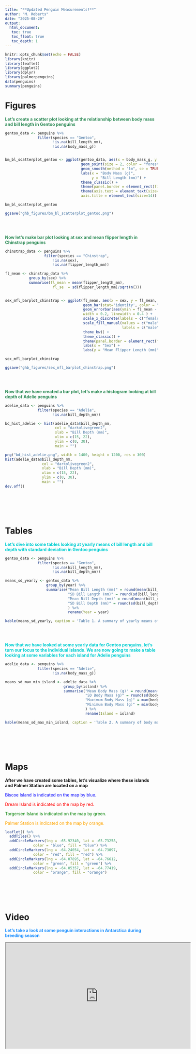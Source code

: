 ```yaml
---
title: "**Updated Penguin Measurements!**"
author: "M. Roberts"
date: "2025-08-29"
output: 
  html_document:
   toc: true
   toc_float: true
   toc_depth: 1
---
```


<style>
table {
 border-collapse: collapse !important;
 border: none !important;
}
table th {
 border-top: 2px solid black !important;
 border-bottom: 2px solid black !important;
 border-left: none !important;
 border-right: none !important;
}
table td {
 border: none !important;
}
table tbody tr:last-child td {
 border-bottom: 2px solid black !important;
}
</style>


```r
knitr::opts_chunk$set(echo = FALSE)
library(knitr)
library(leaflet)
library(ggplot2)
library(dplyr)
library(palmerpenguins)
data(penguins)
summary(penguins)
```



# Figures

[**Let's create a scatter plot looking at the relationship between body mass and bill length in Gentoo penguins**]{style="color:seagreen"}
```r

gentoo_data <- penguins %>%
               filter(species == "Gentoo",
                      !is.na(bill_length_mm),
                      !is.na(body_mass_g))


bm_bl_scatterplot_gentoo <- ggplot(gentoo_data, aes(x = body_mass_g, y = bill_length_mm)) +
                                   geom_point(size = 2, color = "forestgreen") +
                                   geom_smooth(method = "lm", se = TRUE, color = "darkseagreen") +
                                   labs(x = "Body Mass (g)",
                                        y = "Bill Length (mm)") +
                                   theme_classic() +
                                   theme(panel.border = element_rect(fill = NA))+
                                   theme(axis.text = element_text(size=14, color = "black"), 
                                   axis.title = element_text(size=14))

bm_bl_scatterplot_gentoo

ggsave("ghb_figures/bm_bl_scatterplot_gentoo.png")
```


<br><br>


[**Now let's make bar plot looking at sex and mean flipper length in Chinstrap penguins**]{style="color:seagreen"}
```r

chinstrap_data <- penguins %>%
                  filter(species == "Chinstrap",
                      !is.na(sex),
                      !is.na(flipper_length_mm))

fl_mean <- chinstrap_data %>%
           group_by(sex) %>%
           summarise(fl_mean = mean(flipper_length_mm),
                      fl_se  = sd(flipper_length_mm)/sqrt(n()))
                     

sex_mfl_barplot_chinstrap <- ggplot(fl_mean, aes(x = sex, y = fl_mean, fill = sex)) +
                                    geom_bar(stat='identity', color = "black", width = 0.5) +
                                    geom_errorbar(aes(ymin = fl_mean - fl_se, ymax = fl_mean + fl_se),
                                    width = 0.2, linewidth = 0.4 ) +
                                    scale_x_discrete(labels = c("female" = "Female", "male" = "Male")) +
                                    scale_fill_manual(values = c("male" = "springgreen4", "female" = "palegreen3"),
                                                      labels = c("male" = "Male", "female" = "Female")) +
                                    theme_bw() +
                                    theme_classic() +
                                    theme(panel.border = element_rect(fill = NA)) +
                                    labs(x = "Sex") +
                                    labs(y = "Mean Flipper Length (mm)")

sex_mfl_barplot_chinstrap

ggsave("ghb_figures/sex_mfl_barplot_chinstrap.png")
```


<br><br>


[**Now that we have created a bar plot, let's make a histogram looking at bill depth of Adelie penguins**]{style="color:seagreen"}
```r

adelie_data <- penguins %>%
               filter(species == "Adelie",
                      !is.na(bill_depth_mm))

bd_hist_adelie <- hist(adelie_data$bill_depth_mm,
                       col = "darkolivegreen2",
                       xlab = "Bill Depth (mm)",
                       xlim = c(15, 22),
                       ylim = c(0, 30),
                       main = "")
```

```r

png("bd_hist_adelie.png", width = 1400, height = 1200, res = 300)
hist(adelie_data$bill_depth_mm,
                 col = "darkolivegreen2",
                 xlab = "Bill Depth (mm)",
                 xlim = c(15, 22),
                 ylim = c(0, 30),
                 main = "")
dev.off()
```


<br><br>
<br><br>


# Tables

[**Let's dive into some tables looking at yearly means of bill length and bill depth with standard deviation in Gentoo penguins**]{style="color:darkturquoise"}
```r

gentoo_data <- penguins %>%
               filter(species == "Gentoo",
                      !is.na(bill_length_mm),
                      !is.na(bill_depth_mm))

means_sd_yearly <- gentoo_data %>%
                   group_by(year) %>%
                   summarise("Mean Bill Length (mm)" = round(mean(bill_length_mm), 2),
                             "SD Bill Length (mm)" = round(sd(bill_length_mm), 2),
                             "Mean Bill Depth (mm)" = round(mean(bill_depth_mm), 2),
                             "SD Bill Depth (mm)" = round(sd(bill_depth_mm), 2),
                             ) %>%
                             rename(Year = year)

kable(means_sd_yearly, caption = 'Table 1. A summary of yearly means of bill lengths and bill depths including standard deviation in Gentoo Penguins.')
```


<br><br>


[**Now that we have looked at some yearly data for Gentoo penguins, let's turn our focus to the individual islands. We are now going to make a table looking at some variables for each island for Adelie penguins**]{style="color:darkturquoise"}
```r

adelie_data <- penguins %>%
               filter(species == "Adelie",
                      !is.na(body_mass_g))

means_sd_max_min_island <- adelie_data %>%
                           group_by(island) %>%
                           summarise("Mean Body Mass (g)" = round(mean(body_mass_g), 2),
                                     "SD Body Mass (g)" = round(sd(body_mass_g), 2),
                                     "Maximum Body Mass (g)" = max(body_mass_g),
                                     "Minimum Body Mass (g)" = min(body_mass_g),
                                     ) %>%
                                     rename(Island = island)

kable(means_sd_max_min_island, caption = 'Table 2. A summary of body mass measurements of Adelie penguins on different islands.')
```


<br><br>
<br><br>


# Maps

**After we have created some tables, let's visualize where these islands and Palmer Station are located on a map**

[Biscoe Island is indicated on the map by blue.]{style="color:blue"}

[Dream Island is indicated on the map by red.]{style="color:red"}

[Torgersen Island is indicated on the map by green.]{style="color:green"}

[Palmer Station is indicated on the map by orange.]{style="color:orange"}

```r

leaflet() %>%
  addTiles() %>%
  addCircleMarkers(lng = -65.92340, lat = -65.73258,
             color = "blue", fill = "blue") %>%
  addCircleMarkers(lng = -64.24054, lat = -64.73097, 
             color = "red", fill = "red") %>%
  addCircleMarkers(lng = -64.07895, lat = -64.76612, 
             color = "green", fill = "green") %>%
  addCircleMarkers(lng = -64.05357, lat = -64.77419,
             color = "orange", fill = "orange")
```


<br><br>
<br><br>


# Video


[**Let's take a look at some penguin interactions in Antarctica during breeding season**]{style="color:dodgerblue"}

<iframe width="610" height="348" src="https://www.youtube.com/embed/lM02wDTiX34" data-external="1">

</iframe>

